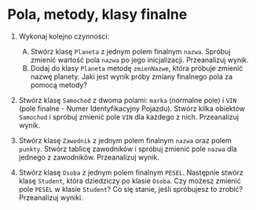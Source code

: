 # Pola, metody, klasy finalne

1.  Wykonaj kolejno czynności:

    A.  Stwórz klasę `Planeta` z jednym polem finalnym `nazwa`. Spróbuj zmienić wartość pola `nazwa` po jego inicjalizacji. Przeanalizuj wynik.
    B.  Dodaj do klasy `Planeta` metodę `zmienNazwe`, która próbuje zmienić nazwę planety. Jaki jest wynik próby zmiany finalnego pola za pomocą metody?

2.  Stwórz klasę `Samochod` z dwoma polami: `marka` (normalne pole) i `VIN` (pole finalne - Numer Identyfikacyjny Pojazdu). Stwórz kilka obiektów `Samochod` i spróbuj zmienić pole `VIN` dla każdego z nich. Przeanalizuj wynik.

3.  Stwórz klasę `Zawodnik` z jednym polem finalnym `nazwa` oraz polem `punkty`. Stwórz tablicę zawodników i spróbuj zmienić pole `nazwa` dla jednego z zawodników. Przeanalizuj wynik.

4.  Stwórz klasę `Osoba` z jednym polem finalnym `PESEL`. Następnie stwórz klasę `Student`, która dziedziczy po klasie `Osoba`. Czy możesz zmienić pole `PESEL` w klasie `Student`? Co się stanie, jeśli spróbujesz to zrobić? Przeanalizuj wyniki.

